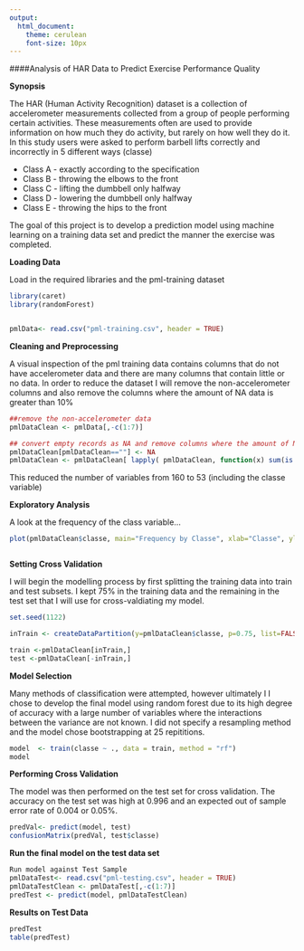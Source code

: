 ```yaml
---
output:
  html_document:
    theme: cerulean
    font-size: 10px
---
```



####Analysis of HAR Data to Predict Exercise Performance Quality

**Synopsis**

The HAR (Human Activity Recognition) dataset is a collection of accelerometer measurements collected from a group of people performing certain activities. These measurements often are used to provide information on how much they do activity, but rarely on how well they do it.  In this study users were asked to perform barbell lifts correctly and incorrectly in 5 different ways (classe) 

+ Class A - exactly according to the specification 
+ Class B - throwing the elbows to the front
+ Class C - lifting the dumbbell only halfway
+ Class D - lowering the dumbbell only halfway
+ Class E - throwing the hips to the front

The goal of this project is to develop a prediction model using machine learning on a training data set and predict the manner the exercise was completed. 

**Loading Data**

Load in the required libraries and the pml-training dataset


```r
library(caret)
library(randomForest)


pmlData<- read.csv("pml-training.csv", header = TRUE)

```


**Cleaning and Preprocessing**

A visual inspection of the pml training data contains columns that do not have accelerometer data and there are many columns that contain little or no data.  In order to reduce the dataset I will remove the non-accelerometer columns and also remove the columns where the amount of NA data is greater than 10%

 
```r

##remove the non-accelerometer data
pmlDataClean <- pmlData[,-c(1:7)]

## convert empty records as NA and remove columns where the amount of NA is greater than 10%
pmlDataClean[pmlDataClean==""] <- NA
pmlDataClean <- pmlDataClean[ lapply( pmlDataClean, function(x) sum(is.na(x)) / length(x) ) < 0.1 ]

```

This reduced the number of variables from 160 to 53 (including the classe variable)

**Exploratory Analysis**

A look at the frequency of the class variable...

```r
plot(pmlDataClean$classe, main="Frequency by Classe", xlab="Classe", ylab="Freq")

```


```r


```

**Setting Cross Validation**

I will begin the modelling process by first splitting the training data into train and test subsets.  I kept 75% in the training data and the remaining in the test set that I will use for cross-valdiating my model.

```r
set.seed(1122)

inTrain <- createDataPartition(y=pmlDataClean$classe, p=0.75, list=FALSE)

train <-pmlDataClean[inTrain,]
test <-pmlDataClean[-inTrain,]

```


**Model Selection**

Many methods of classification were attempted, however ultimately I  I chose to develop the final model using random forest due to its high degree of accuracy with a large number of variables where the interactions between the variance are not known.  I did not specify a resampling method and the model chose bootstrapping at 25 repititions. 


```r
model  <- train(classe ~ ., data = train, method = "rf")
model

```

**Performing Cross Validation**

The model was then performed on the test set for cross validation.  The accuracy on the test set was high at 0.996 and an expected out of sample error rate of 0.004 or 0.05%.

```r
predVal<- predict(model, test)
confusionMatrix(predVal, test$classe)
```

**Run the final model on the test data set**

```r
Run model against Test Sample
pmlDataTest<- read.csv("pml-testing.csv", header = TRUE)
pmlDataTestClean <- pmlDataTest[,-c(1:7)]
predTest <- predict(model, pmlDataTestClean)
```

**Results on Test Data**

```r
predTest
table(predTest)
```




